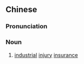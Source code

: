 {{also|工伤保险}}
==Chinese==
{{zh-forms|s=工伤保险|type=22}}

===Pronunciation===
{{zh-pron
|m=gōngshāng bǎoxiǎn
|cat=n
}}

===Noun===
{{zh-noun}}

# [[industrial]] [[injury]] [[insurance]]